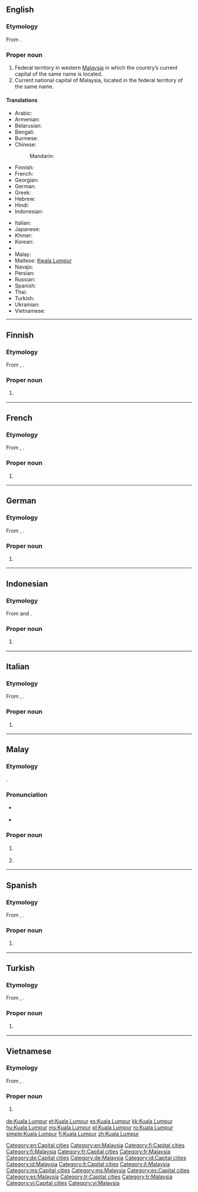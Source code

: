==English==
{{wikipedia}}

===Etymology===
From {{etyl|ms}} {{term|Kuala Lumpur|lang=ms}}.

===Proper noun===
{{en-proper noun}}

# Federal territory in western [[Malaysia]] in which the country’s current capital of the same name is located.
# Current national capital of Malaysia, located in the federal territory of the same name.

====Translations====
{{trans-top|capital of Malaysia}}
* Arabic: {{t-|ar|كوالا لمبور|m|tr=kwaala lumbuur}}
* Armenian: {{t|hy|Կուալա Լումպուր|tr=Kuala Lumpur|sc=Armn}}
* Belarusian: {{t|be|Куала-Лумпур|m|tr=Kuala-Lúmpur|sc=Cyrl}}
* Bengali: {{t|bn|কুয়ালালামপুর|sc=Beng}}
* Burmese: {{t|my|ကွာလာလမ်ပူမြို့|sc=Mymr|xs=Burmese}}
* Chinese:
*: Mandarin: {{t-|cmn|吉隆坡|tr=Jílóngpō|sc=Hani}}
* Finnish: {{t|fi|Kuala Lumpur}}
* French: {{t-|fr|Kuala Lumpur|m}}
* Georgian: {{t|ka|კუალა-ლუმპური|tr=kuala-lumpuri|sc=Geor}}
* German: {{t+|de|Kuala Lumpur|n}}
* Greek: {{t|el|Κουάλα Λουμπούρ|tr=Kouála Loumpoúr}}
* Hebrew: {{t|he|קואלה לומפור}}
* Hindi: {{t|hi|कुआला लमपुर|tr=ku'ālā lampur|xs=Hindi}}
* Indonesian: {{t-|id|Kuala Lumpur|xs=Indonesian}}
{{trans-mid}}
* Italian: {{t-|it|Kuala Lumpur|f}}
* Japanese: {{t-|ja|クアラルンプール|tr=Kuararunpūru}}
* Khmer: {{t|km|កូឡាឡាំពួរ|tr=kuulaa-laampur|sc=Khmr|xs=Khmer}}
* Korean: {{t+|ko|쿠알라룸푸르|tr=Kuallarumpureu|sc=Hang}}
* {{trreq|lo}}
* Malay: {{t-|ms|Kuala Lumpur|xs=Malay}}
* Maltese: [[Kwala Lumpur]]
* Navajo: {{tø|nv|Kʼoala Lompo}}
* Persian: {{t|fa|کوالالامپور|tr=Kvâlâlompur|sc=fa-Arab}}
* Russian: {{t-|ru|Куала-Лумпур|m|tr=Kuala-Lúmpur}}
* Spanish: {{t+|es|Kuala Lumpur|m}}
* Thai: {{t-|th|กัวลาลัมเปอร์|tr=kualalampoe}}
* Turkish: {{t|tr|Kuala Lumpur}}
* Ukrainian: {{t|uk|Куала-Лумпур|m|tr=Kuala-Lúmpur|sc=Cyrl}}
* Vietnamese: {{t-|vi|Kuala Lumpur|xs=Vietnamese}}
{{trans-bottom}}

[[Category:en:Capital cities]]
[[Category:en:Malaysia]]

----

==Finnish==
{{wikipedia|lang=fi}}

===Etymology===
From {{etyl|en|fi}} {{term|Kuala Lumpur|lang=en}}, {{etyl|ms|fi}} {{term|Kuala Lumpur|lang=ms}}.

===Proper noun===
{{head|fi|proper noun}}

# {{l|en|Kuala Lumpur}} {{qualifier|capital of Malaysia}}

[[Category:fi:Capital cities]]
[[Category:fi:Malaysia]]

----

==French==
{{wikipedia|lang=fr}}

===Etymology===
From {{etyl|en|fr}} {{term|Kuala Lumpur|lang=en}}, {{etyl|ms|fr}} {{term|Kuala Lumpur|lang=ms}}.

===Proper noun===
{{head|fr|proper noun|g=m}}

# {{l|en|Kuala Lumpur}} {{qualifier|capital of Malaysia}}

[[Category:fr:Capital cities]]
[[Category:fr:Malaysia]]

----

==German==
{{wikipedia|lang=de}}

===Etymology===
From {{etyl|en|de}} {{term|Kuala Lumpur|lang=en}}, {{etyl|ms|de}} {{term|Kuala Lumpur|lang=ms}}.

===Proper noun===
{{head|de|proper noun|g=n}}

# {{l|en|Kuala Lumpur}} {{qualifier|capital of Malaysia}}

[[Category:de:Capital cities]]
[[Category:de:Malaysia]]

----

==Indonesian==
{{wikipedia|lang=id}}

===Etymology===
From {{etyl|ms|id}} {{term|Kuala Lumpur|lang=ms}} and {{compound|kuala|lumpur|lang=id}}.

===Proper noun===
{{head|id|proper noun}}

# {{l|en|Kuala Lumpur}} {{qualifier|capital of Malaysia}}

[[Category:id:Capital cities]]
[[Category:id:Malaysia]]

----

==Italian==
{{wikipedia|lang=it}}

===Etymology===
From {{etyl|en|it}} {{term|Kuala Lumpur|lang=en}}, {{etyl|ms|it}} {{term|Kuala Lumpur|lang=ms}}.

===Proper noun===
{{head|it|proper noun|g=f}}

# {{l|en|Kuala Lumpur}} {{qualifier|capital of Malaysia}}

[[Category:it:Capital cities]]
[[Category:it:Malaysia]]

----

==Malay==
{{wikipedia|lang=ms}}

===Etymology===
{{compound|kuala|lumpur|lang=ms}}.

===Pronunciation===
* {{a|Johor-Selangor}} {{IPA|/kualə lumpo(r)/|lang=ms}}
* {{a|Riau-Lingga}} {{IPA|/kuala lumpʊ(r)/|lang=ms}}

===Proper noun===
{{head|ms|proper noun|head={{l|ms|kuala|Kuala}} {{l|ms|lumpur|Lumpur}}}}

# {{l|en|Kuala Lumpur}} {{qualifier|capital of Malaysia}}
# {{l|en|Kuala Lumpur}} {{qualifier|federal territory in Malaysia}}

[[Category:ms:Capital cities]]
[[Category:ms:Malaysia]]

----

==Spanish==
{{wikipedia|lang=es}}

===Etymology===
From {{etyl|en|es}} {{term|Kuala Lumpur|lang=en}}, {{etyl|ms|es}} {{term|Kuala Lumpur|lang=ms}}.

===Proper noun===
{{head|es|proper noun|g=m}}

# {{l|en|Kuala Lumpur}} {{qualifier|capital of Malaysia}}

[[Category:es:Capital cities]]
[[Category:es:Malaysia]]

----

==Turkish==
{{wikipedia|lang=tr}}

===Etymology===
From {{etyl|en|tr}} {{term|Kuala Lumpur|lang=en}}, {{etyl|ms|tr}} {{term|Kuala Lumpur|lang=ms}}.

===Proper noun===
{{head|tr|proper noun}}

# {{l|en|Kuala Lumpur}} {{qualifier|capital of Malaysia}}

[[Category:tr:Capital cities]]
[[Category:tr:Malaysia]]

----

==Vietnamese==
{{wikipedia|lang=vi}}

===Etymology===
From {{etyl|en|vi}} {{term|Kuala Lumpur|lang=en}}, {{etyl|ms|vi}} {{term|Kuala Lumpur|lang=ms}}.

===Proper noun===
{{head|vi|proper noun}}

# {{l|en|Kuala Lumpur}} {{qualifier|capital of Malaysia}}

[[Category:vi:Capital cities]]
[[Category:vi:Malaysia]]

[[de:Kuala Lumpur]]
[[et:Kuala Lumpur]]
[[es:Kuala Lumpur]]
[[kk:Kuala Lumpur]]
[[hu:Kuala Lumpur]]
[[ms:Kuala Lumpur]]
[[pl:Kuala Lumpur]]
[[ro:Kuala Lumpur]]
[[simple:Kuala Lumpur]]
[[fi:Kuala Lumpur]]
[[zh:Kuala Lumpur]]